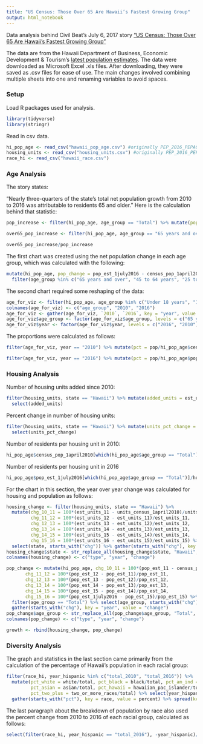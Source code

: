 ```yaml
---
title: "US Census: Those Over 65 Are Hawaii’s Fastest Growing Group"
output: html_notebook
---
```


Data analysis behind Civil Beat's July 6, 2017 story ["US Census: Those Over 65 Are Hawaii’s Fastest Growing Group"](http://www.civilbeat.org/2017/07/infographic-snapshots-of-hawaii-in-new-census-data/?mc_cid=810bf18ad2&amp;mc_eid=03c9a17fdc)

The data are from the Hawaii Department of Business, Economic Development & Tourism's [latest population estimates](http://census.hawaii.gov/home/population-estimate/). The data were downloaded as Microsoft Excel .xls files. After downloading, they were saved as .csv files for ease of use. The main changes involved combining multiple sheets into one and renaming variables to avoid spaces.

### Setup

Load R packages used for analysis.

```r
library(tidyverse)
library(stringr)
```

Read in csv data.

```r
hi_pop_age <- read_csv("hawaii_pop_age.csv") #originally PEP_2016_PEPAGESEX_HI.xls
housing_units <- read_csv("housing_units.csv") #originally PEP_2016_PEPANNHU.xls
race_hi <- read_csv("hawaii_race.csv")
```

### Age Analysis

The story states:

"Nearly three-quarters of the state’s total net population growth from 2010 to 2016 was attributable to residents 65 and older." Here is the calculation behind that statistic:

```r
pop_increase <- filter(hi_pop_age, age_group == "Total") %>% mutate(pop_change = pop_est_1july2016 - census_pop_1april2010) %>% select(pop_change)

over65_pop_increase <- filter(hi_pop_age, age_group == "65 years and over") %>% mutate(pop_change = pop_est_1july2016 - census_pop_1april2010) %>% select(pop_change)

over65_pop_increase/pop_increase
```

The first chart was created using the net population change in each age group, which was calculated with the following:

```r
mutate(hi_pop_age, pop_change = pop_est_1july2016 - census_pop_1april2010) %>% 
  filter(age_group %in% c("65 years and over", "45 to 64 years", "25 to 44 years", "18 to 24 years", "Under 18 years"))
```

The second chart required some reshaping of the data:

```r
age_for_viz <- filter(hi_pop_age, age_group %in% c("Under 18 years", "18 to 24 years", "25 to 44 years", "45 to 64 years", "65 years and over")) %>% select(age_group, census_pop_1april2010, pop_est_1july2016)
colnames(age_for_viz) <- c("age_group", "2010", "2016")
age_for_viz <- gather(age_for_viz, `2010`, `2016`, key = "year", value = "pop")
age_for_viz$age_group <- factor(age_for_viz$age_group, levels = c("65 years and over", "45 to 64 years", "25 to 44 years", "18 to 24 years", "Under 18 years"))
age_for_viz$year <- factor(age_for_viz$year, levels = c("2016", "2010"))
```

The proportions were calculated as follows:

```r
filter(age_for_viz, year == "2010") %>% mutate(pct = pop/hi_pop_age$census_pop_1april2010[1])
```

```r
filter(age_for_viz, year == "2016") %>% mutate(pct = pop/hi_pop_age$pop_est_1july2016[1])
```

### Housing Analysis

Number of housing units added since 2010:

```r
filter(housing_units, state == "Hawaii") %>% mutate(added_units = est_units_16 - units_census_1april2010) %>% 
  select(added_units)
```

Percent change in number of housing units:

```r
filter(housing_units, state == "Hawaii") %>% mutate(units_pct_change = 100*(est_units_16 - units_census_1april2010)/units_census_1april2010) %>% 
  select(units_pct_change)
```

Number of residents per housing unit in 2010:

```r
hi_pop_age$census_pop_1april2010[which(hi_pop_age$age_group == "Total")]/housing_units$units_census_1april2010[which(housing_units$state == "Hawaii")]
```

Number of residents per housing unit in 2016

```r
hi_pop_age$pop_est_1july2016[which(hi_pop_age$age_group == "Total")]/housing_units$est_units_16[which(housing_units$state == "Hawaii")]
```

For the chart in this section, the year over year change was calculated for housing and population as follows:

```r
housing_change <- filter(housing_units, state == "Hawaii") %>% 
  mutate(chg_10_11 = 100*(est_units_11 - units_census_1april2010)/units_census_1april2010,
         chg_11_12 = 100*(est_units_12 - est_units_11)/est_units_11,
         chg_12_13 = 100*(est_units_13 - est_units_12)/est_units_12,
         chg_13_14 = 100*(est_units_14 - est_units_13)/est_units_13,
         chg_14_15 = 100*(est_units_15 - est_units_14)/est_units_14,
         chg_15_16 = 100*(est_units_16 - est_units_15)/est_units_15) %>% 
  select(state, starts_with("chg")) %>% gather(starts_with("chg"), key = "year", value = "change")
housing_change$state <- str_replace_all(housing_change$state, "Hawaii", "housing")
colnames(housing_change) <- c("type", "year", "change")

pop_change <- mutate(hi_pop_age, chg_10_11 = 100*(pop_est_11 - census_pop_1april2010)/census_pop_1april2010,
       chg_11_12 = 100*(pop_est_12 - pop_est_11)/pop_est_11,
       chg_12_13 = 100*(pop_est_13 - pop_est_12)/pop_est_12,
       chg_13_14 = 100*(pop_est_14 - pop_est_13)/pop_est_13,
       chg_14_15 = 100*(pop_est_15 - pop_est_14)/pop_est_14,
       chg_15_16 = 100*(pop_est_1july2016 - pop_est_15)/pop_est_15) %>% 
  filter(age_group == "Total") %>% select(age_group, starts_with("chg")) %>% 
  gather(starts_with("chg"), key = "year", value = "change")
pop_change$age_group <- str_replace_all(pop_change$age_group, "Total", "population")
colnames(pop_change) <- c("type", "year", "change")

growth <- rbind(housing_change, pop_change)
```

### Diversity Analysis

The graph and statistics in the last section came primarily from the calculation of the percentage of Hawaii's population in each racial group:

```r
filter(race_hi, year_hispanic %in% c("total_2010", "total_2016")) %>% 
  mutate(pct_white = white/total, pct_black = black/total, pct_am_ind = am_ind_alaska/total, 
         pct_asian = asian/total, pct_hawaii = hawaiian_pac_islander/total, 
         pct_two_plus = two_or_more_races/total) %>% select(year_hispanic, starts_with("pct")) %>% 
  gather(starts_with("pct"), key = race, value = percent) %>% spread(key = year_hispanic, value = percent)
```


The last paragraph about the breakdown of population by race also used the percent change from 2010 to 2016 of each racial group, calculated as follows:

```r
select(filter(race_hi, year_hispanic == "total_2016"), -year_hispanic)/select(filter(race_hi, year_hispanic == "total_2010"), -year_hispanic)
```

